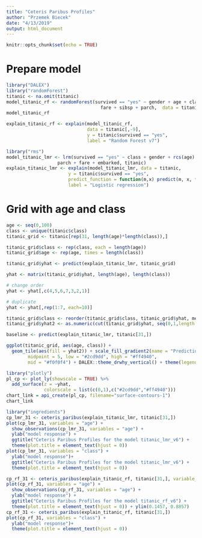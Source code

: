 ```yaml
---
title: "Ceteris Paribus Profiles"
author: "Przemek Biecek"
date: "4/13/2019"
output: html_document
---
```


```r
knitr::opts_chunk$set(echo = TRUE)
```

# Prepare model

```r
library("DALEX")
library("randomForest")
titanic <- na.omit(titanic)
model_titanic_rf <- randomForest(survived == "yes" ~ gender + age + class + embarked +
                                   fare + sibsp + parch,  data = titanic, ntree = 2500)
model_titanic_rf

explain_titanic_rf <- explain(model_titanic_rf, 
                              data = titanic[,-9],
                              y = titanic$survived == "yes", 
                              label = "Random Forest v7")

library("rms")
model_titanic_lmr <- lrm(survived == "yes" ~ class + gender + rcs(age) + sibsp +
                   parch + fare + embarked, titanic)
explain_titanic_lmr <- explain(model_titanic_lmr, data = titanic, 
                       y = titanic$survived == "yes", 
                       predict_function = function(m,x) predict(m, x, type="fitted"),
                       label = "Logistic regression")

```

# Grid with age and class

```r
age <- seq(0,100)
class <- unique(titanic$class)
titanic_grid <- titanic[rep(31, length(age)*length(class)),]

titanic_grid$class <- rep(class, each = length(age))
titanic_grid$age <- rep(age, times = length(class))

titanic_grid$yhat <- predict(explain_titanic_lmr, titanic_grid)

yhat <- matrix(titanic_grid$yhat, length(age), length(class))

# change order
yhat <- yhat[,c(4,5,6,7,3,2,1)]

# duplicate
yhat <- yhat[,rep(1:7, each=10)]

titanic_grid$class <- reorder(titanic_grid$class, titanic_grid$yhat, mean)
titanic_grid$yhat2 <- as.numeric(cut(titanic_grid$yhat, seq(0,1,length.out = 10)))

baseline <- predict(explain_titanic_lmr, titanic[31,])

ggplot(titanic_grid, aes(age, class)) +
  geom_tile(aes(fill = yhat2)) + scale_fill_gradient2(name = "Prediction", 
        midpoint = 5, low = "#2cd9dd", high = "#ff4940", 
        mid = "#f0f0f4") + DALEX::theme_drwhy_vertical() + theme(legend.position = "none")

library("plotly")
pl_cp <- plot_ly(showscale = TRUE) %>%
  add_surface(z = ~yhat, 
              colorscale = list(c(0,1),c("#2cd9dd","#ff4940")))
chart_link = api_create(pl_cp, filename="surface-contours-1")
chart_link

library("ingredients")
cp_lmr_31 <- ceteris_paribus(explain_titanic_lmr, titanic[31,])
plot(cp_lmr_31, variables = "age") + 
  show_observations(cp_lmr_31, variables = "age") +
  ylab("model response") + 
  ggtitle("Ceteris Paribus Profiles for the model titanic_lmr_v6") + 
  theme(plot.title = element_text(hjust = 0))
plot(cp_lmr_31, variables = "class") + 
  ylab("model response")+ 
  ggtitle("Ceteris Paribus Profiles for the model titanic_lmr_v6") + 
  theme(plot.title = element_text(hjust = 0))

cp_rf_31 <- ceteris_paribus(explain_titanic_rf, titanic[31,], variable_splits = list(age = seq(0,70,0.02)))
plot(cp_rf_31, variables = "age") + 
  show_observations(cp_rf_31, variables = "age") +
  ylab("model response") + 
  ggtitle("Ceteris Paribus Profiles for the model titanic_rf_v6") + 
  theme(plot.title = element_text(hjust = 0)) + ylim(0.1457, 0.8857)
cp_rf_31 <- ceteris_paribus(explain_titanic_rf, titanic[31,])
plot(cp_rf_31, variables = "class") + 
  ylab("model response")+ 
  theme(plot.title = element_text(hjust = 0))

```


